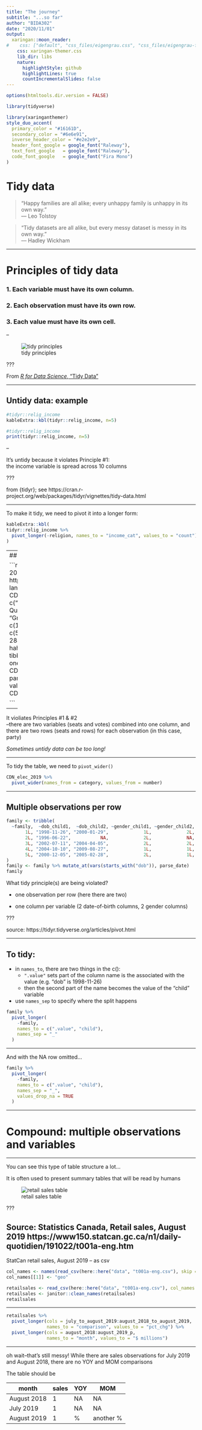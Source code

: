 ```yaml
---
title: "The journey"
subtitle: "...so far"
author: "BIDA302"
date: "2020/11/01"
output:
  xaringan::moon_reader:
#    css: ["default", "css_files/eigengrau.css", "css_files/eigengrau-fonts.css"]    
    css: xaringan-themer.css
    lib_dir: libs
    nature:
      highlightStyle: github
      highlightLines: true
      countIncrementalSlides: false
---
```



<!-- 
This file by Martin Monkman 
is licensed under a Creative Commons Attribution 4.0 International License
https://creativecommons.org/licenses/by/4.0/  
-->




```r
options(htmltools.dir.version = FALSE)

library(tidyverse)
```

```r
library(xaringanthemer)
style_duo_accent(
  primary_color = "#16161D",
  secondary_color = "#6e6e91",
  inverse_header_color = "#e2e2e9",
  header_font_google = google_font("Raleway"),
  text_font_google   = google_font("Raleway"),
  code_font_google   = google_font("Fira Mono")
)
```


# Tidy data

> “Happy families are all alike; every unhappy family is unhappy in its own way.”<br> –– Leo Tolstoy

>“Tidy datasets are all alike, but every messy dataset is messy in its own way.”<br> –– Hadley Wickham



---

# Principles of tidy data

### 1. Each variable must have its own column.

### 2. Each observation must have its own row.

### 3. Each value must have its own cell.




--


![tidy principles](../../static/img/tidy-1.png)

???

From [_R for Data Science_, "Tidy Data"](https://r4ds.had.co.nz/tidy-data.html)


---

## Untidy data: example


```r
#tidyr::relig_income
kableExtra::kbl(tidyr::relig_income, n=5)

```

```r
#tidyr::relig_income
print(tidyr::relig_income, n=5)

```


--

It's untidy because it violates Principle #1: <br>the income variable is spread across 10 columns

???

from {tidyr}; see https://cran.r-project.org/web/packages/tidyr/vignettes/tidy-data.html 


---

To make it tidy, we need to pivot it into a longer form:

```r
kableExtra::kbl(
tidyr::relig_income %>%
  pivot_longer(-religion, names_to = "income_cat", values_to = "count")
)
```


---
## Is this data tidy?


```r
# Elections Canada October 21, 2019 Federal Election Results
# https://enr.elections.ca/National.aspx?lang=e
# sourced 2019-11-06
CDN_elec_2019 <- tibble(party = c("Liberal", "Conservative", "Bloc Québécois", "New Democratic", "Green", "Independent"),
                        seats = c(157, 121, 32, 24, 3, 1),
                        votes = c(5915950, 6155662, 1376135, 2849214, 1162361, 75836))
# hahaha! It's easier to make a tidy tibble and untidy it than make a messy one to start with
CDN_elec_2019 <- CDN_elec_2019 %>%
  pivot_longer(-party, names_to = "category", values_to = "number")
CDN_elec_2019

```

--

It violiates Principles #1 & #2<br>
--there are two variables (seats and votes) combined into one column, and<br>there are two rows (seats and rows) for each observation (in this case, party)

_Sometimes untidy data can be too long!_

---

To tidy the table, we need to `pivot_wider()`

```r
CDN_elec_2019 %>%
  pivot_wider(names_from = category, values_from = number)
```


---

## Multiple observations per row


```r

family <- tribble(
  ~family,  ~dob_child1,  ~dob_child2, ~gender_child1, ~gender_child2,
       1L, "1998-11-26", "2000-01-29",             1L,             2L,
       2L, "1996-06-22",           NA,             2L,             NA,
       3L, "2002-07-11", "2004-04-05",             2L,             2L,
       4L, "2004-10-10", "2009-08-27",             1L,             1L,
       5L, "2000-12-05", "2005-02-28",             2L,             1L,
)
family <- family %>% mutate_at(vars(starts_with("dob")), parse_date)
family

```

What tidy principle(s) are being violated?

* one observation per row (here there are two)

* one column per variable (2 date-of-birth columns, 2 gender columns)

???

source: https://tidyr.tidyverse.org/articles/pivot.html

---

## To tidy:

* in `names_to`, there are two things in the c():
  - `".value"` sets part of the column name is the associated with the value (e.g. "dob" is 1998-11-26)
  - then the second part of the name becomes the value of the "child" variable
* use `names_sep` to specify where the split happens

```r

family %>% 
  pivot_longer(
    -family, 
    names_to = c(".value", "child"), 
    names_sep = "_"
  )


```


---

And with the NA row omitted...

```r

family %>% 
  pivot_longer(
    -family, 
    names_to = c(".value", "child"), 
    names_sep = "_", 
    values_drop_na = TRUE
  )

```

---

# Compound: multiple observations and variables


---

You can see this type of table structure a lot...

It is often used to present summary tables that will be read by humans

![retail sales table](../../static/img/StatCan_retailsales_2019-08_table1.JPG)

???

Source: Statistics Canada, Retail sales, August 2019 https://www150.statcan.gc.ca/n1/daily-quotidien/191022/t001a-eng.htm
---


StatCan retail sales, August 2019 -- as csv

```r
col_names <- names(read_csv(here::here("data", "t001a-eng.csv"), skip = 1, n_max = 0))
col_names[[1]] <- "geo"

retailsales <- read_csv(here::here("data", "t001a-eng.csv"), col_names = col_names, skip = 3, n_max = 17)
retailsales <- janitor::clean_names(retailsales)
retailsales

```

---

```r
retailsales %>%
  pivot_longer(cols = july_to_august_2019:august_2018_to_august_2019, 
               names_to = "comparison", values_to = "pct_chg") %>%
  pivot_longer(cols = august_2018:august_2019_p,
               names_to = "month", values_to = "$ millions")

```

---

oh wait--that's still messy! While there are sales observations for July 2019 and August 2018, there are no YOY and MOM comparisons

The table should be

| month | sales | YOY   | MOM |
| ---   | ---   | ---   | --- |
| August 2018 | 1  | NA  | NA |
| July 2019 | 1  | NA  | NA |
| August 2019 | 1  | %  | another % |


